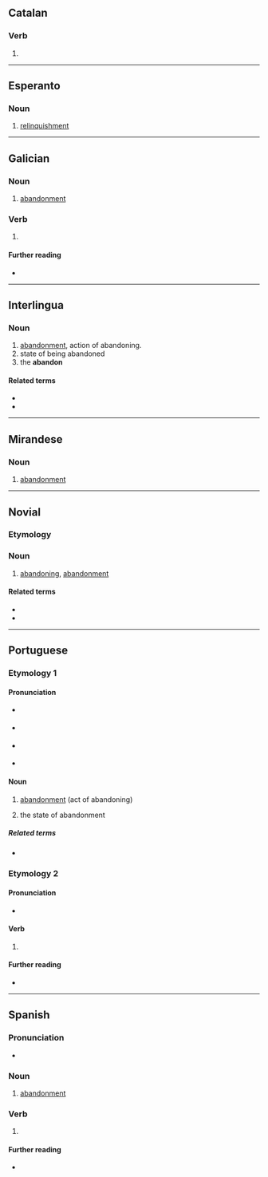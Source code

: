 {{also|abandonó}}
==Catalan==

===Verb===
{{head|ca|verb form}}

# {{ca-verb form of|p=1|n=sg|t=pres|m=ind|abandonar}}

----

==Esperanto==

===Noun===
{{eo-head}}

# [[relinquishment]]

----

==Galician==

===Noun===
{{gl-noun|m}}

# [[abandonment]]

===Verb===
{{gl-verb-form}}

# {{inflection of|abandonar||lang=gl|1|s|pres|indc}}

====Further reading====
* {{R:RAG}}

----

==Interlingua==

===Noun===
{{ia-noun}}

# [[abandonment]], action of abandoning.
# state of being abandoned
# the '''abandon'''
{{attention|ia|is this entry correct? what does the third sense, "the abandon", mean?}}

====Related terms====
* {{l|ia|abandonar}}
* {{l|ia|abandonamento}}

----

==Mirandese==

===Noun===
{{mwl-noun|m}}

# [[abandonment]]

----

==Novial==

===Etymology===
{{suffix|lang=nov|abandon|o}}

===Noun===
{{nov-noun}}

# [[abandoning]], [[abandonment]]

====Related terms====
* {{l|nov|abandona}}
* {{l|nov|abandon}}

----

==Portuguese==

===Etymology 1===
{{back-form|abandonar|lang=pt}}

====Pronunciation====
* {{a|Brazil}} {{IPA|/a.bɐ̃.ˈdo.nu/|lang=pt}}
* {{a|South Brazil}} {{IPA|/a.bɐ̃.ˈdo.no/|lang=pt}}
* {{a|Portugal}} {{IPA|/ɐ.βɐ̃.ˈdo.nu/|lang=pt}}
* {{hyphenation|a|ban|do|no|lang=pt}}

====Noun====
{{pt-noun|m|s}}

# [[abandonment]] (act of abandoning)
# {{lb|pt|uncountable}} the state of abandonment

=====Related terms=====
* {{l|pt|abandonar}}

===Etymology 2===
{{back-form|abandonar|lang=pt}}

====Pronunciation====
* {{a|Portugal}} {{IPA|/ɐ.βɐ̃.ˈdɔ.nu/|lang=pt}}

====Verb====
{{head|pt|verb form}}

# {{pt-verb form of|abandonar|ar|indicative|present|singular|first}}

====Further reading====
* {{R:DAN}}

----

==Spanish==

===Pronunciation===
* {{es-IPA}}

===Noun===
{{es-noun|m}}

# [[abandonment]]

===Verb===
{{head|es|verb form}}

# {{es-verb form of|mood=ind|tense=pres|num=s|pers=1|ending=ar|abandonar}}

====Further reading====
* {{R:DRAE 2001}}